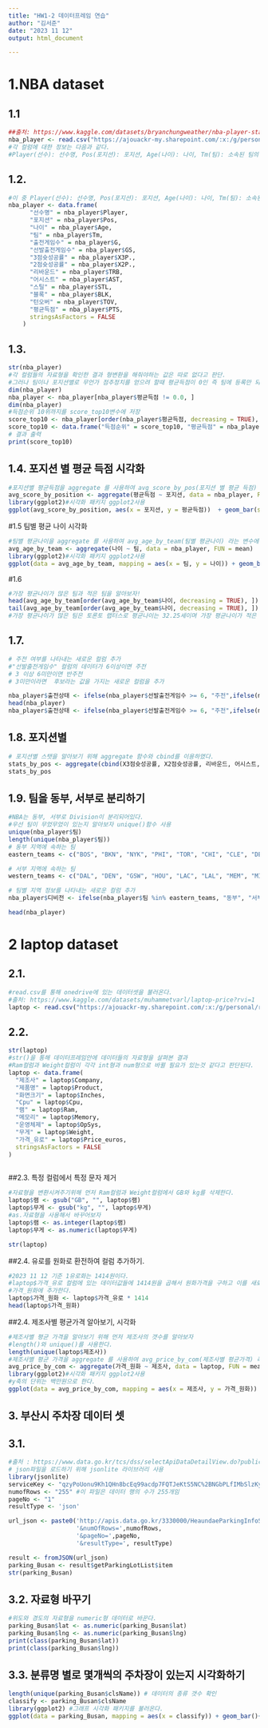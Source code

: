 ---
title: "HW1-2 데이터프레임 연습"
author: "김서준"
date: "2023 11 12"
output: html_document

---
# 1.NBA dataset
## 1.1
```{r}
##출처: https://www.kaggle.com/datasets/bryanchungweather/nba-player-stats-dataset-for-the-2023-2024?rvi=1
nba_player <- read.csv("https://ajouackr-my.sharepoint.com/:x:/g/personal/rlatjwns234_ajou_ac_kr/EXoB05ZRDKZHvGzUf7jsuNMBq9NaR3lC3pcFUHVGV3c5ZA?e=w9V0IL&download=1")
#각 컬럼에 대한 정보는 다음과 같다.
#Player(선수): 선수명, Pos(포지션): 포지션, Age(나이): 나이, Tm(팀): 소속된 팀의 약자, G(게임 수): 출전한 게임 수, GS(선발 출전 수): 선발로 출전한 게임 수, MP(평균 출장 시간): 평균 출장 시간(분 단위), FG(필드 골 성공 횟수): 필드 골 (Field Goals) 성공 횟수, FGA(필드 골 시도 횟수): 필드 골 시도 횟수, FG.(필드 골 성공률): 필드 골 성공률 (FG/FGA), X3P(3점슛 성공 횟수): 3점슛 성공 횟수, X3PA(3점슛 시도 횟수): 3점슛 시도 횟수, X3P.(3점슛 성공률): 3점슛 성공률 (3P/3PA), X2P(2점슛 성공 횟수): 2점슛 성공 횟수, X2PA(2점슛 시도 횟수): 2점슛 시도 횟수, X2P.(2점슛 성공률): 2점슛 성공률 (2P/2PA), eFG.(효과적인 필드 골 성공률): 효과적인 필드 골 성공률 ([(FG + 0.5 * 3P) / FGA]), FT(자유투 성공 횟수): 자유투 성공 횟수, FTA(자유투 시도 횟수): 자유투 시도 횟수, FT.(자유투 성공률): 자유투 성공률 (FT/FTA), ORB(공격 리바운드): 공격 리바운드 (Offensive Rebounds), DRB(수비 리바운드): 수비 리바운드 (Defensive Rebounds), TRB(총 리바운드): 총 리바운드 (Total Rebounds), AST(어시스트): 어시스트 (Assists), STL(스틸): 스틸 (Steals), BLK(블록): 블록 (Blocks), TOV(턴오버): 턴오버 (Turnovers), PF(개인 파울): 개인 파울 (Personal Fouls), PTS(득점): 득점 (Points)


```

## 1.2.
```{r}
#이 중 Player(선수): 선수명, Pos(포지션): 포지션, Age(나이): 나이, Tm(팀): 소속된 팀의 약자, G(게임 수): 출전한 게임 수, GS(선발 출전 수), X3P.(3점슛 성공률): 3점슛 성공률, X2P.(2점슛 성공률): 2점슛 성공률, TRB(총 리바운드): 총 리바운드 (Total Rebounds), AST(어시스트): 어시스트 (Assists), STL(스틸): 스틸 (Steals), BLK(블록): 블록 (Blocks), TOV(턴오버): 턴오버 (Turnovers), PTS(득점): 득점 (Points) 만을 가지고 다시 데이터 프레임을 생성한다.
nba_player <- data.frame(
      "선수명" = nba_player$Player,
      "포지션" = nba_player$Pos,
      "나이" = nba_player$Age,
      "팀" = nba_player$Tm,
      "출전게임수" = nba_player$G,
      "선발출전게임수" = nba_player$GS,
      "3점슛성공률" = nba_player$X3P.,
      "2점슛성공률" = nba_player$X2P.,
      "리바운드" = nba_player$TRB,
      "어시스트" = nba_player$AST,
      "스틸" = nba_player$STL,
      "블록" = nba_player$BLK,
      "턴오버" = nba_player$TOV,
      "평균득점" = nba_player$PTS,
      stringsAsFactors = FALSE
    )
```
## 1.3. 

```{r}
str(nba_player)
#각 컬럼들의 자료형을 확인한 결과 형변환을 해줘야하는 값은 따로 없다고 판단.
#그러나 팀이나 포지션별로 무언가 점추정치를 얻으려 할때 평균득점이 0인 즉 팀에 등록만 되있고 뛰지 않은 선수들은 방해가 된다고 여기어 데이터 프레임의 행에서 삭제한다.
dim(nba_player)
nba_player <- nba_player[nba_player$평균득점 != 0.0, ]
dim(nba_player)
#득점순위 10위까지를 score_top10변수에 저장
score_top10 <- nba_player[order(nba_player$평균득점, decreasing = TRUE), ][1:10, "선수명"]
score_top10 <- data.frame("득점순위" = score_top10, "평균득점" = nba_player[order(nba_player$평균득점, decreasing = TRUE), ][1:10,"평균득점"])
# 결과 출력
print(score_top10)
```
## 1.4. 포지션 별 평균 득점 시각화
```{r}
#포지션별 평균득점을 aggregate 를 사용하여 avg_score_by_pos(포지션 별 평균 득점) 라는 변수에 담음
avg_score_by_position <- aggregate(평균득점 ~ 포지션, data = nba_player, FUN = mean)
library(ggplot2)#시각화 패키지 ggplot2사용
ggplot(avg_score_by_position, aes(x = 포지션, y = 평균득점))  + geom_bar(stat = 'identity') #데이터는 데이터프레임 nba_player를 사용하고 x축엔 포지션이 y축엔 평균 득점을 나타내는 그래프를 그린다. 텍스트 겹침을 피하기 위해 45도 돌리고 간격을 조절한다.
```
#1.5 팀별 평균 나이 시각화
```{r}
#팀별 평균나이을 aggregate 를 사용하여 avg_age_by_team(팀별 평균나이) 라는 변수에 담음
avg_age_by_team <- aggregate(나이 ~ 팀, data = nba_player, FUN = mean)
library(ggplot2)#시각화 패키지 ggplot2사용
ggplot(data = avg_age_by_team, mapping = aes(x = 팀, y = 나이)) + geom_bar(stat = 'identity')+theme(axis.text.x = element_text(angle = 45, hjust = 1))
```

#1.6 
```{r}
#가장 평균나이가 많은 팀과 적은 팀을 알아보자!
head(avg_age_by_team[order(avg_age_by_team$나이, decreasing = TRUE), ])
tail(avg_age_by_team[order(avg_age_by_team$나이, decreasing = TRUE), ])
#가장 평균나이가 많은 팀은 토론토 랩터스로 평균나이는 32.25세이며 가장 평균나이가 적은 팀은 오클라호마 시티 썬더스로 23.46세이다. 두 팀간 약 9세의 평균나이차가 있음을 알 수 있다.
```

## 1.7.
```{r}
# 주전 여부를 나타내는 새로운 컬럼 추가
#"선발출전게임수" 컬럼의 데이터가 6이상이면 주전
# 3 이상 6미만이면 반주전  
# 3미만이라면  후보라는 값을 가지는 새로운 컬럼을 추가

nba_player$출전상태 <- ifelse(nba_player$선발출전게임수 >= 6, "주전",ifelse(nba_player$선발출전게임수 >= 3, "반주전", "후보"))
head(nba_player)
nba_player$출전상태 <- ifelse(nba_player$선발출전게임수 >= 6, "주전",ifelse(nba_player$선발출전게임수 >= 3, "반주전", "후보"))
```

## 1.8. 포지션별 
```{r}
# 포지션별 스탯을 알아보기 위해 aggregate 함수와 cbind를 이용하였다.
stats_by_pos <- aggregate(cbind(X3점슛성공률, X2점슛성공률, 리바운드, 어시스트, 스틸, 블록) ~ 포지션, data = nba_player, FUN = mean)
stats_by_pos
```
## 1.9. 팀을 동부, 서부로 분리하기
```{r}
#NBA는 동부, 서부로 Division이 분리되어있다.
#우선 팀이 무었무었이 있는지 알아보자 unique()함수 사용
unique(nba_player$팀)
length(unique(nba_player$팀))
# 동부 지역에 속하는 팀
eastern_teams <- c("BOS", "BKN", "NYK", "PHI", "TOR", "CHI", "CLE", "DET", "IND", "MIL", "ATL", "CHA", "MIA", "ORL", "WAS")

# 서부 지역에 속하는 팀
western_teams <- c("DAL", "DEN", "GSW", "HOU", "LAC", "LAL", "MEM", "MIN", "NOP", "OKC", "PHO", "POR", "SAC", "SAS", "UTA")

# 팀별 지역 정보를 나타내는 새로운 컬럼 추가
nba_player$디비전 <- ifelse(nba_player$팀 %in% eastern_teams, "동부", "서부")

head(nba_player)
```
# 2 laptop dataset
## 2.1.
```{r}
#read.csv를 통해 onedrive에 있는 데이터셋을 불러온다.
#출처: https://www.kaggle.com/datasets/muhammetvarl/laptop-price?rvi=1
laptop <- read.csv("https://ajouackr-my.sharepoint.com/:x:/g/personal/rlatjwns234_ajou_ac_kr/EaW-BieN9RNJmTrK0h9eh7IBIZED2lCR8AuvMH-1y7lS_Q?e=yVshK9&download=1")
```



## 2.2.
```{r}
str(laptop)
#str()을 통해 데이터프레임안에 데이터들의 자료형을 살펴본 결과
#Ram컬럼과 Weight컬럼이 각각 int형과 num형으로 바뀔 필요가 있는것 같다고 판단된다.
laptop <- data.frame(
  "제조사" = laptop$Company,
  "제품명" = laptop$Product,
  "화면크기" = laptop$Inches,
  "Cpu" = laptop$Cpu,
  "램" = laptop$Ram,
  "메모리" = laptop$Memory,
  "운영체제" = laptop$OpSys,
  "무게" = laptop$Weight,
  "가격_유로" = laptop$Price_euros,
  stringsAsFactors = FALSE
)



```
##2.3. 특정 컬럼에서 특정 문자 제거

```{r}
#자료형을 변환시켜주기위해 먼저 Ram컬럼과 Weight컬럼에서 GB와 kg를 삭제한다.
laptop$램 <- gsub("GB", "", laptop$램)
laptop$무게 <- gsub("kg", "", laptop$무게)
#as.자료형을 사용해서 바꾸어보자
laptop$램 <- as.integer(laptop$램)
laptop$무게 <- as.numeric(laptop$무게)

str(laptop)
```
##2.4. 유로를 원화로 환전하여 컬럼 추가하기.
```{r}
#2023 11 12 기준 1유로화는 1414원이다.
#laptop$가격_유로 컬럼에 있는 데이터값들에 1414원을 곱해서 원화가격을 구하고 이를 새로운 컬럼
#가격_원화에 추가한다.
laptop$가격_원화 <- laptop$가격_유로 * 1414
head(laptop$가격_원화)
```

##2.4. 제조사별 평균가격 알아보기, 시각화

```{r}
#제조사별 평균 가격을 알아보기 위해 먼저 제조사의 갯수를 알아보자
#length()와 unique()를 사용한다.
length(unique(laptop$제조사))
#제조사별 평균 가격을 aggregate 를 사용하여 avg_price_by_com(제조사별 평균가격) 라는 변수에 담음
avg_price_by_com <- aggregate(가격_원화 ~ 제조사, data = laptop, FUN = mean)
library(ggplot2)#시각화 패키지 ggplot2사용
#y축의 단위는 백만원으로 한다.
ggplot(data = avg_price_by_com, mapping = aes(x = 제조사, y = 가격_원화)) + scale_y_continuous(labels = scales::comma_format(scale = 1e-6)) + geom_bar(stat = 'identity')+theme(axis.text.x = element_text(angle = 45, hjust = 1))
```

## 3. 부산시 주차장 데이터 셋
## 3.1.

```{r}
#출처 : https://www.data.go.kr/tcs/dss/selectApiDataDetailView.do?publicDataPk=15070822
# json파일을 로드하기 위해 jsonlite 라이브러리 사용
library(jsonlite)
serviceKey <- "qzyPoUonu9Kh1QHn8bcEq99acdp7FQTJeKtS5NC%2BNGbPLfIMbSlzKyAd9WOqLoypM%2F36S7wDOrnfcmeiPYPmiA%3D%3D"
numofRows <- "255" #이 파일은 데이터 행의 수가 255개임
pageNo <- "1"
resultType <- 'json'

url_json <- paste0('http://apis.data.go.kr/3330000/HeaundaeParkingInfoService/getParkingLotList?serviceKey=',serviceKey,
                   '&numOfRows=',numofRows,
                   '&pageNo=',pageNo,
                   '&resultType=', resultType)

result <- fromJSON(url_json)
parking_Busan <- result$getParkingLotList$item
str(parking_Busan)
```

## 3.2. 자료형 바꾸기
```{r}
#위도와 경도의 자료형을 numeric형 데이터로 바꾼다.
parking_Busan$lat <- as.numeric(parking_Busan$lat)
parking_Busan$lng <- as.numeric(parking_Busan$lng)
print(class(parking_Busan$lat))
print(class(parking_Busan$lng))
```


## 3.3. 분류명 별로 몇개씩의 주차장이 있는지 시각화하기

```{r}
length(unique(parking_Busan$clsName)) # 데이터의 종류 갯수 확인
classify <- parking_Busan$clsName 
library(ggplot2) #그래프 시각화 패키지를 불러온다.
ggplot(data = parking_Busan, mapping = aes(x = classify)) + geom_bar()+theme()
```


